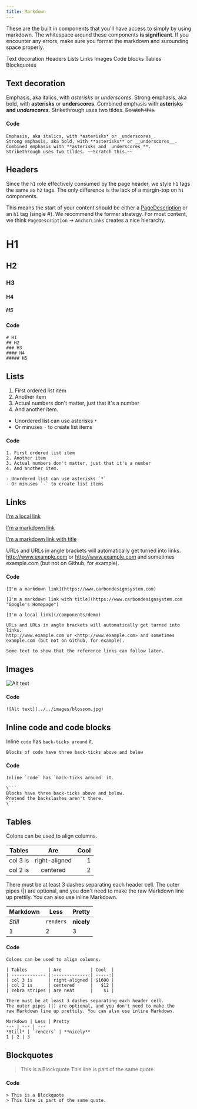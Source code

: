 ```yaml
---
title: Markdown
---
```


<PageDescription>

These are the built in components that you'll have access to simply by using markdown. The whitespace around these components **is significant**. If you encounter any errors, make sure you format the markdown and surounding space properly.

</PageDescription>

<AnchorLinks>
  <AnchorLink>Text decoration</AnchorLink>
  <AnchorLink to="#h1">Headers</AnchorLink>
  <AnchorLink>Lists</AnchorLink>
  <AnchorLink>Links</AnchorLink>
  <AnchorLink>Images</AnchorLink>
  <AnchorLink>Code blocks</AnchorLink>
  <AnchorLink>Tables</AnchorLink>
  <AnchorLink>Blockquotes</AnchorLink>
</AnchorLinks>

## Text decoration

Emphasis, aka italics, with _asterisks_ or _underscores_.
Strong emphasis, aka bold, with **asterisks** or **underscores**.
Combined emphasis with **asterisks and _underscores_**.
Strikethrough uses two tildes. ~~Scratch this.~~

#### Code

```
Emphasis, aka italics, with *asterisks* or _underscores_.
Strong emphasis, aka bold, with **asterisks** or __underscores__.
Combined emphasis with **asterisks and _underscores_**.
Strikethrough uses two tildes. ~~Scratch this.~~
```

## Headers

Since the `h1` role effectively consumed by the page header, we style `h1` tags the same as `h2` tags. The only difference is the lack of a margin-top on `h1` components.

This means the start of your content should be either a [PageDescription](/components/PageDescription) or an `h1` tag (single #). We recommend the former strategy. For most content, we think `PageDescription` → `AnchorLinks` creates a nice hierarchy.

# H1

## H2

### H3

#### H4

##### H5

#### Code

```
# H1
## H2
### H3
#### H4
##### H5
```

## Lists

1. First ordered list item
2. Another item
3. Actual numbers don't matter, just that it's a number
4. And another item.

- Unordered list can use asterisks `*`
- Or minuses `-` to create list items

#### Code

```
1. First ordered list item
2. Another item
3. Actual numbers don't matter, just that it's a number
4. And another item.

- Unordered list can use asterisks `*`
- Or minuses `-` to create list items

```

## Links

[I'm a local link](/components/demo)

[I'm a markdown link](https://www.carbondesignsystem.com)

[I'm a markdown link with title](https://www.carbondesignsystem.com "Carbon's Homepage")

URLs and URLs in angle brackets will automatically get turned into links.
http://www.example.com or <http://www.example.com> and sometimes
example.com (but not on Github, for example).

#### Code

```
[I'm a markdown link](https://www.carbondesignsystem.com)

[I'm a markdown link with title](https://www.carbondesignsystem.com "Google's Homepage")

[I'm a local link](/components/demo)

URLs and URLs in angle brackets will automatically get turned into links.
http://www.example.com or <http://www.example.com> and sometimes
example.com (but not on Github, for example).

Some text to show that the reference links can follow later.
```

## Images

![Alt text](../../images/blossom.jpg)

#### Code

```
![Alt text](../../images/blossom.jpg)
```

## Inline code and code blocks

Inline `code` has `back-ticks around` it.

```
Blocks of code have three back-ticks above and below
```

#### Code

````
Inline `code` has `back-ticks around` it.

\```
Blocks have three back-ticks above and below.
Pretend the backslashes aren't there.
\```
````

## Tables

Colons can be used to align columns.

| Tables   |      Are      | Cool |
| -------- | :-----------: | ---: |
| col 3 is | right-aligned |    1 |
| col 2 is |   centered    |    2 |

There must be at least 3 dashes separating each header cell.
The outer pipes (|) are optional, and you don't need to make the
raw Markdown line up prettily. You can also use inline Markdown.

| Markdown | Less      | Pretty     |
| -------- | --------- | ---------- |
| _Still_  | `renders` | **nicely** |
| 1        | 2         | 3          |

#### Code

```
Colons can be used to align columns.

| Tables        | Are           | Cool  |
| ------------- |:-------------:| -----:|
| col 3 is      | right-aligned | $1600 |
| col 2 is      | centered      |   $12 |
| zebra stripes | are neat      |    $1 |

There must be at least 3 dashes separating each header cell.
The outer pipes (|) are optional, and you don't need to make the
raw Markdown line up prettily. You can also use inline Markdown.

Markdown | Less | Pretty
--- | --- | ---
*Still* | `renders` | **nicely**
1 | 2 | 3
```

## Blockquotes

> This is a Blockquote
> This line is part of the same quote.

#### Code

```
> This is a Blockquote
> This line is part of the same quote.
```
